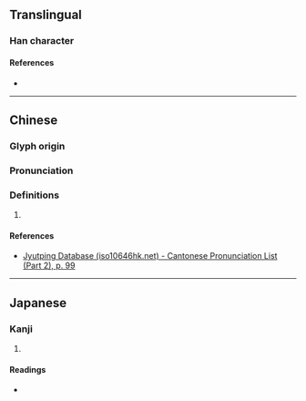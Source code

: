 {{character info/new}}
==Translingual==

===Han character===
{{Han char|rn=46|rad=山|as=06|sn=9|four=20782|canj=UYVO|ids=⿰山亥}}

====References====
* {{Han ref|kx=0310.250|dkj=08036|dj=0610.180|hdz=10771.160|uh=5CD0|ud=23760|bh=CE79|bd=52857}}

----

==Chinese==
{{zh-forms}}

===Glyph origin===
{{Han etym}}

===Pronunciation===
{{zh-pron
|m=gāi
|c=goi1
|mc=y
|oc=y
|cat=
}}

===Definitions===
{{zh-hanzi}}

# {{rfdef|zh}}

====References====
* [http://www.iso10646hk.net/jp/document/download.jsp Jyutping Database (iso10646hk.net) - Cantonese Pronunciation List (Part 2), p. 99]

----

==Japanese==

===Kanji===
{{ja-kanji|grade=|rs=山06}}

# {{rfdef|ja|sort=山06}}

====Readings====
* {{ja-readings|on=[[かい]] (kai), [[き]] (ki)|kun=}}